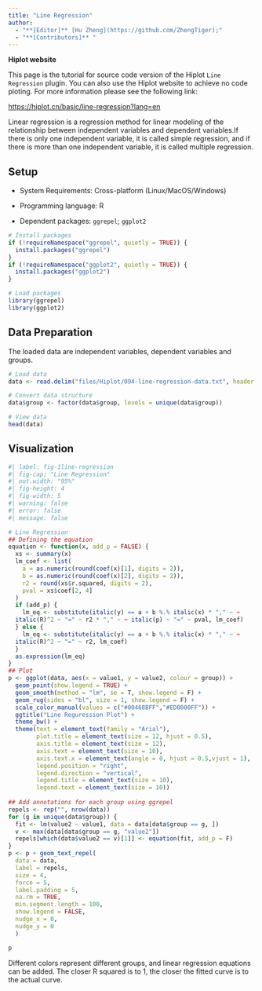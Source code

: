 ```yaml
---
title: "Line Regression"
author:
  - "**[Editor]** [Hu Zheng](https://github.com/ZhengTiger);"
  - "**[Contributors]** "
---
```


::: callout-note
**Hiplot website**

This page is the tutorial for source code version of the Hiplot `Line Regression` plugin. You can also use the Hiplot website to achieve no code ploting. For more information please see the following link:

<https://hiplot.cn/basic/line-regression?lang=en>
:::

Linear regression is a regression method for linear modeling of the relationship between independent variables and dependent variables.If there is only one independent variable, it is called simple regression, and if there is more than one independent variable, it is called multiple regression.

## Setup

-   System Requirements: Cross-platform (Linux/MacOS/Windows)

-   Programming language: R

-   Dependent packages: `ggrepel`; `ggplot2`

```r
# Install packages
if (!requireNamespace("ggrepel", quietly = TRUE)) {
  install.packages("ggrepel")
}
if (!requireNamespace("ggplot2", quietly = TRUE)) {
  install.packages("ggplot2")
}

# Load packages
library(ggrepel)
library(ggplot2)
```

## Data Preparation

The loaded data are independent variables, dependent variables and groups.

```r
# Load data
data <- read.delim("files/Hiplot/094-line-regression-data.txt", header = T)

# Convert data structure
data$group <- factor(data$group, levels = unique(data$group))

# View data
head(data)
```

## Visualization

```r
#| label: fig-1line-regression
#| fig-cap: "Line Regression"
#| out.width: "95%"
#| fig-height: 4
#| fig-width: 5
#| warning: false
#| error: false
#| message: false

# Line Regression
## Defining the equation
equation <- function(x, add_p = FALSE) {
  xs <- summary(x)
  lm_coef <- list(
    a = as.numeric(round(coef(x)[1], digits = 2)),
    b = as.numeric(round(coef(x)[2], digits = 2)),
    r2 = round(xs$r.squared, digits = 2),
    pval = xs$coef[2, 4] 
  )
  if (add_p) {
    lm_eq <- substitute(italic(y) == a + b %.% italic(x) * "," ~ ~
  italic(R)^2 ~ "=" ~ r2 * "," ~ ~ italic(p) ~ "=" ~ pval, lm_coef)
  } else {
    lm_eq <- substitute(italic(y) == a + b %.% italic(x) * "," ~ ~
  italic(R)^2 ~ "=" ~ r2, lm_coef)
  }
  as.expression(lm_eq)
}
## Plot
p <- ggplot(data, aes(x = value1, y = value2, colour = group)) +
  geom_point(show.legend = TRUE) +
  geom_smooth(method = "lm", se = T, show.legend = F) +
  geom_rug(sides = "bl", size = 1, show.legend = F) +
  scale_color_manual(values = c("#00468BFF","#ED0000FF")) +
  ggtitle("Line Reguression Plot") +
  theme_bw() +
  theme(text = element_text(family = "Arial"),
        plot.title = element_text(size = 12, hjust = 0.5),
        axis.title = element_text(size = 12),
        axis.text = element_text(size = 10),
        axis.text.x = element_text(angle = 0, hjust = 0.5,vjust = 1),
        legend.position = "right",
        legend.direction = "vertical",
        legend.title = element_text(size = 10),
        legend.text = element_text(size = 10))
  
## Add annotations for each group using ggrepel
repels <- rep("", nrow(data))
for (g in unique(data$group)) {
  fit <- lm(value2 ~ value1, data = data[data$group == g, ])
  v <- max(data[data$group == g, "value2"])
  repels[which(data$value2 == v)[1]] <- equation(fit, add_p = F)
}
p <- p + geom_text_repel(
  data = data,
  label = repels,
  size = 4,
  force = 5,
  label.padding = 5,
  na.rm = TRUE,
  min.segment.length = 100,
  show.legend = FALSE,
  nudge_x = 0,
  nudge_y = 0
  )

p
```

Different colors represent different groups, and linear regression equations can be added. The closer R squared is to 1, the closer the fitted curve is to the actual curve.


